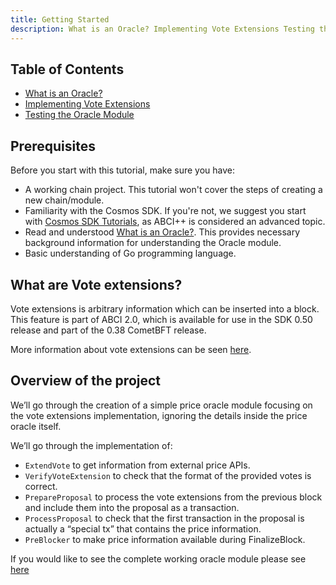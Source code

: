 ```yaml
---
title: Getting Started
description: What is an Oracle? Implementing Vote Extensions Testing the Oracle Module
---
```


## Table of Contents

* [What is an Oracle?](/docs/sdk/v0.53/tutorials/vote-extensions/oracle/what-is-an-oracle)
* [Implementing Vote Extensions](/docs/sdk/v0.53/tutorials/vote-extensions/oracle/implementing-vote-extensions)
* [Testing the Oracle Module](/docs/sdk/v0.53/tutorials/vote-extensions/oracle/testing-oracle)

## Prerequisites

Before you start with this tutorial, make sure you have:

* A working chain project. This tutorial won't cover the steps of creating a new chain/module.
* Familiarity with the Cosmos SDK. If you're not, we suggest you start with [Cosmos SDK Tutorials](https://tutorials.cosmos.network), as ABCI++ is considered an advanced topic.
* Read and understood [What is an Oracle?](what-is-an-oracle). This provides necessary background information for understanding the Oracle module.
* Basic understanding of Go programming language.

## What are Vote extensions?

Vote extensions is arbitrary information which can be inserted into a block. This feature is part of ABCI 2.0, which is available for use in the SDK 0.50 release and part of the 0.38 CometBFT release.

More information about vote extensions can be seen [here](/docs/sdk/v0.53/build/abci/vote-extensions).

## Overview of the project

We’ll go through the creation of a simple price oracle module focusing on the vote extensions implementation, ignoring the details inside the price oracle itself.

We’ll go through the implementation of:

* `ExtendVote` to get information from external price APIs.
* `VerifyVoteExtension` to check that the format of the provided votes is correct.
* `PrepareProposal` to process the vote extensions from the previous block and include them into the proposal as a transaction.
* `ProcessProposal` to check that the first transaction in the proposal is actually a “special tx” that contains the price information.
* `PreBlocker` to make price information available during FinalizeBlock.

If you would like to see the complete working oracle module please see [here](https://github.com/cosmos/sdk-tutorials/blob/master/tutorials/oracle/base/x/oracle)
